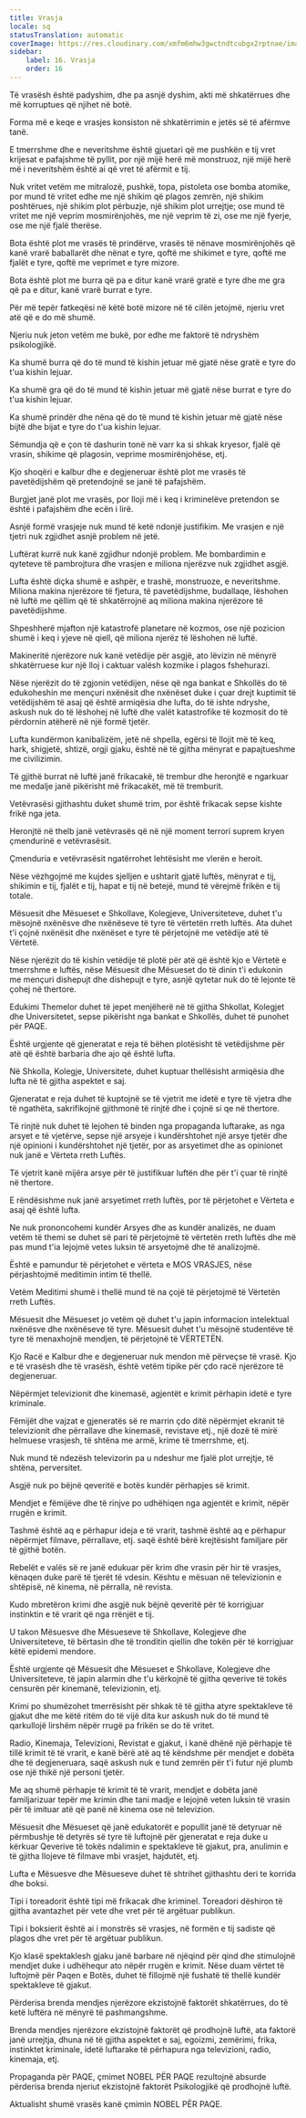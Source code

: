 ```yaml
---
title: Vrasja
locale: sq
statusTranslation: automatic
coverImage: https://res.cloudinary.com/xmfm6mhw3gwctndtcubgx2rptnae/image/upload/v1740337243/small_cover_educacion_fundamental_a051170f1c.webp
sidebar:
    label: 16. Vrasja
    order: 16
---
```

Të vrasësh është padyshim, dhe pa asnjë dyshim, akti më shkatërrues dhe më korruptues që njihet në botë.

Forma më e keqe e vrasjes konsiston në shkatërrimin e jetës së të afërmve tanë.

E tmerrshme dhe e neveritshme është gjuetari që me pushkën e tij vret krijesat e pafajshme të pyllit, por një mijë herë më monstruoz, një mijë herë më i neveritshëm është ai që vret të afërmit e tij.

Nuk vritet vetëm me mitralozë, pushkë, topa, pistoleta ose bomba atomike, por mund të vritet edhe me një shikim që plagos zemrën, një shikim poshtërues, një shikim plot përbuzje, një shikim plot urrejtje; ose mund të vritet me një veprim mosmirënjohës, me një veprim të zi, ose me një fyerje, ose me një fjalë therëse.

Bota është plot me vrasës të prindërve, vrasës të nënave mosmirënjohës që kanë vrarë baballarët dhe nënat e tyre, qoftë me shikimet e tyre, qoftë me fjalët e tyre, qoftë me veprimet e tyre mizore.

Bota është plot me burra që pa e ditur kanë vrarë gratë e tyre dhe me gra që pa e ditur, kanë vrarë burrat e tyre.

Për më tepër fatkeqësi në këtë botë mizore në të cilën jetojmë, njeriu vret atë që e do më shumë.

Njeriu nuk jeton vetëm me bukë, por edhe me faktorë të ndryshëm psikologjikë.

Ka shumë burra që do të mund të kishin jetuar më gjatë nëse gratë e tyre do t'ua kishin lejuar.

Ka shumë gra që do të mund të kishin jetuar më gjatë nëse burrat e tyre do t'ua kishin lejuar.

Ka shumë prindër dhe nëna që do të mund të kishin jetuar më gjatë nëse bijtë dhe bijat e tyre do t'ua kishin lejuar.

Sëmundja që e çon të dashurin tonë në varr ka si shkak kryesor, fjalë që vrasin, shikime që plagosin, veprime mosmirënjohëse, etj.

Kjo shoqëri e kalbur dhe e degjeneruar është plot me vrasës të pavetëdijshëm që pretendojnë se janë të pafajshëm.

Burgjet janë plot me vrasës, por lloji më i keq i kriminelëve pretendon se është i pafajshëm dhe ecën i lirë.

Asnjë formë vrasjeje nuk mund të ketë ndonjë justifikim. Me vrasjen e një tjetri nuk zgjidhet asnjë problem në jetë.

Luftërat kurrë nuk kanë zgjidhur ndonjë problem. Me bombardimin e qyteteve të pambrojtura dhe vrasjen e miliona njerëzve nuk zgjidhet asgjë.

Lufta është diçka shumë e ashpër, e trashë, monstruoze, e neveritshme. Miliona makina njerëzore të fjetura, të pavetëdijshme, budallaqe, lëshohen në luftë me qëllim që të shkatërrojnë aq miliona makina njerëzore të pavetëdijshme.

Shpeshherë mjafton një katastrofë planetare në kozmos, ose një pozicion shumë i keq i yjeve në qiell, që miliona njerëz të lëshohen në luftë.

Makineritë njerëzore nuk kanë vetëdije për asgjë, ato lëvizin në mënyrë shkatërruese kur një lloj i caktuar valësh kozmike i plagos fshehurazi.

Nëse njerëzit do të zgjonin vetëdijen, nëse që nga bankat e Shkollës do të edukoheshin me mençuri nxënësit dhe nxënëset duke i çuar drejt kuptimit të vetëdijshëm të asaj që është armiqësia dhe lufta, do të ishte ndryshe, askush nuk do të lëshohej në luftë dhe valët katastrofike të kozmosit do të përdornin atëherë në një formë tjetër.

Lufta kundërmon kanibalizëm, jetë në shpella, egërsi të llojit më të keq, hark, shigjetë, shtizë, orgji gjaku, është në të gjitha mënyrat e papajtueshme me civilizimin.

Të gjithë burrat në luftë janë frikacakë, të trembur dhe heronjtë e ngarkuar me medalje janë pikërisht më frikacakët, më të tremburit.

Vetëvrasësi gjithashtu duket shumë trim, por është frikacak sepse kishte frikë nga jeta.

Heronjtë në thelb janë vetëvrasës që në një moment terrori suprem kryen çmendurinë e vetëvrasësit.

Çmenduria e vetëvrasësit ngatërrohet lehtësisht me vlerën e heroit.

Nëse vëzhgojmë me kujdes sjelljen e ushtarit gjatë luftës, mënyrat e tij, shikimin e tij, fjalët e tij, hapat e tij në betejë, mund të vërejmë frikën e tij totale.

Mësuesit dhe Mësueset e Shkollave, Kolegjeve, Universiteteve, duhet t'u mësojnë nxënësve dhe nxënëseve të tyre të vërtetën rreth luftës. Ata duhet t'i çojnë nxënësit dhe nxënëset e tyre të përjetojnë me vetëdije atë të Vërtetë.

Nëse njerëzit do të kishin vetëdije të plotë për atë që është kjo e Vërtetë e tmerrshme e luftës, nëse Mësuesit dhe Mësueset do të dinin t'i edukonin me mençuri dishepujt dhe dishepujt e tyre, asnjë qytetar nuk do të lejonte të çohej në thertore.

Edukimi Themelor duhet të jepet menjëherë në të gjitha Shkollat, Kolegjet dhe Universitetet, sepse pikërisht nga bankat e Shkollës, duhet të punohet për PAQE.

Është urgjente që gjeneratat e reja të bëhen plotësisht të vetëdijshme për atë që është barbaria dhe ajo që është lufta.

Në Shkolla, Kolegje, Universitete, duhet kuptuar thellësisht armiqësia dhe lufta në të gjitha aspektet e saj.

Gjeneratat e reja duhet të kuptojnë se të vjetrit me idetë e tyre të vjetra dhe të ngathëta, sakrifikojnë gjithmonë të rinjtë dhe i çojnë si qe në thertore.

Të rinjtë nuk duhet të lejohen të binden nga propaganda luftarake, as nga arsyet e të vjetërve, sepse një arsyeje i kundërshtohet një arsye tjetër dhe një opinioni i kundërshtohet një tjetër, por as arsyetimet dhe as opinionet nuk janë e Vërteta rreth Luftës.

Të vjetrit kanë mijëra arsye për të justifikuar luftën dhe për t'i çuar të rinjtë në thertore.

E rëndësishme nuk janë arsyetimet rreth luftës, por të përjetohet e Vërteta e asaj që është lufta.

Ne nuk prononcohemi kundër Arsyes dhe as kundër analizës, ne duam vetëm të themi se duhet së pari të përjetojmë të vërtetën rreth luftës dhe më pas mund t'ia lejojmë vetes luksin të arsyetojmë dhe të analizojmë.

Është e pamundur të përjetohet e vërteta e MOS VRASJES, nëse përjashtojmë meditimin intim të thellë.

Vetëm Meditimi shumë i thellë mund të na çojë të përjetojmë të Vërtetën rreth Luftës.

Mësuesit dhe Mësueset jo vetëm që duhet t'u japin informacion intelektual nxënësve dhe nxënëseve të tyre. Mësuesit duhet t'u mësojnë studentëve të tyre të menaxhojnë mendjen, të përjetojnë të VËRTETËN.

Kjo Racë e Kalbur dhe e degjeneruar nuk mendon më përveçse të vrasë. Kjo e të vrasësh dhe të vrasësh, është vetëm tipike për çdo racë njerëzore të degjeneruar.

Nëpërmjet televizionit dhe kinemasë, agjentët e krimit përhapin idetë e tyre kriminale.

Fëmijët dhe vajzat e gjeneratës së re marrin çdo ditë nëpërmjet ekranit të televizionit dhe përrallave dhe kinemasë, revistave etj., një dozë të mirë helmuese vrasjesh, të shtëna me armë, krime të tmerrshme, etj.

Nuk mund të ndezësh televizorin pa u ndeshur me fjalë plot urrejtje, të shtëna, perversitet.

Asgjë nuk po bëjnë qeveritë e botës kundër përhapjes së krimit.

Mendjet e fëmijëve dhe të rinjve po udhëhiqen nga agjentët e krimit, nëpër rrugën e krimit.

Tashmë është aq e përhapur ideja e të vrarit, tashmë është aq e përhapur nëpërmjet filmave, përrallave, etj. saqë është bërë krejtësisht familjare për të gjithë botën.

Rebelët e valës së re janë edukuar për krim dhe vrasin për hir të vrasjes, kënaqen duke parë të tjerët të vdesin. Kështu e mësuan në televizionin e shtëpisë, në kinema, në përralla, në revista.

Kudo mbretëron krimi dhe asgjë nuk bëjnë qeveritë për të korrigjuar instinktin e të vrarit që nga rrënjët e tij.

U takon Mësuesve dhe Mësueseve të Shkollave, Kolegjeve dhe Universiteteve, të bërtasin dhe të tronditin qiellin dhe tokën për të korrigjuar këtë epidemi mendore.

Është urgjente që Mësuesit dhe Mësueset e Shkollave, Kolegjeve dhe Universiteteve, të japin alarmin dhe t'u kërkojnë të gjitha qeverive të tokës censurën për kinemanë, televizionin, etj.

Krimi po shumëzohet tmerrësisht për shkak të të gjitha atyre spektakleve të gjakut dhe me këtë ritëm do të vijë dita kur askush nuk do të mund të qarkullojë lirshëm nëpër rrugë pa frikën se do të vritet.

Radio, Kinemaja, Televizioni, Revistat e gjakut, i kanë dhënë një përhapje të tillë krimit të të vrarit, e kanë bërë atë aq të këndshme për mendjet e dobëta dhe të degjeneruara, saqë askush nuk e tund zemrën për t'i futur një plumb ose një thikë një personi tjetër.

Me aq shumë përhapje të krimit të të vrarit, mendjet e dobëta janë familjarizuar tepër me krimin dhe tani madje e lejojnë veten luksin të vrasin për të imituar atë që panë në kinema ose në televizion.

Mësuesit dhe Mësueset që janë edukatorët e popullit janë të detyruar në përmbushje të detyrës së tyre të luftojnë për gjeneratat e reja duke u kërkuar Qeverive të tokës ndalimin e spektakleve të gjakut, pra, anulimin e të gjitha llojeve të filmave mbi vrasjet, hajdutët, etj.

Lufta e Mësuesve dhe Mësueseve duhet të shtrihet gjithashtu deri te korrida dhe boksi.

Tipi i toreadorit është tipi më frikacak dhe kriminel. Toreadori dëshiron të gjitha avantazhet për vete dhe vret për të argëtuar publikun.

Tipi i boksierit është ai i monstrës së vrasjes, në formën e tij sadiste që plagos dhe vret për të argëtuar publikun.

Kjo klasë spektaklesh gjaku janë barbare në njëqind për qind dhe stimulojnë mendjet duke i udhëhequr ato nëpër rrugën e krimit. Nëse duam vërtet të luftojmë për Paqen e Botës, duhet të fillojmë një fushatë të thellë kundër spektakleve të gjakut.

Përderisa brenda mendjes njerëzore ekzistojnë faktorët shkatërrues, do të ketë luftëra në mënyrë të pashmangshme.

Brenda mendjes njerëzore ekzistojnë faktorët që prodhojnë luftë, ata faktorë janë urrejtja, dhuna në të gjitha aspektet e saj, egoizmi, zemërimi, frika, instinktet kriminale, idetë luftarake të përhapura nga televizioni, radio, kinemaja, etj.

Propaganda për PAQE, çmimet NOBEL PËR PAQE rezultojnë absurde përderisa brenda njeriut ekzistojnë faktorët Psikologjikë që prodhojnë luftë.

Aktualisht shumë vrasës kanë çmimin NOBEL PËR PAQE.


